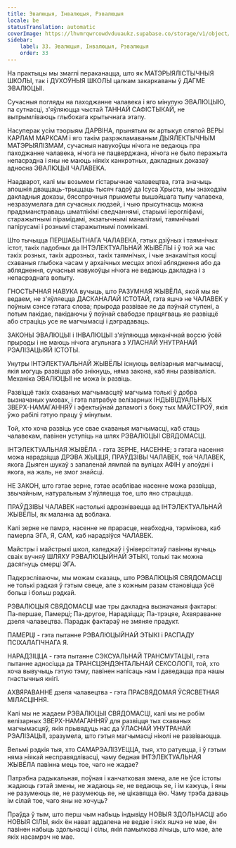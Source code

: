 ```yaml
---
title: Эвалюцыя, Інвалюцыя, Рэвалюцыя
locale: be
statusTranslation: automatic
coverImage: https://lhvmrqwrcowdvduuaukz.supabase.co/storage/v1/object/public/strapi-uploads/small_cover-educacion-fundamental.webp-2d51a7828a2b1309555be27f7e2a61a0.webp
sidebar:
    label: 33. Эвалюцыя, Інвалюцыя, Рэвалюцыя
    order: 33
---
```

На практыцы мы змаглі пераканацца, што як МАТЭРЫЯЛІСТЫЧНЫЯ ШКОЛЫ, так і ДУХОЎНЫЯ ШКОЛЫ цалкам закаркаваны ў ДАГМЕ ЭВАЛЮЦЫІ.

Сучасныя погляды на паходжанне чалавека і яго мінулую ЭВАЛЮЦЫЮ, па сутнасці, з'яўляюцца чыстай ТАННАЙ САФІСТЫКАЙ, не вытрымліваюць глыбокага крытычнага этапу.

Насуперак усім тэорыям ДАРВІНА, прынятым як артыкул сляпой ВЕРЫ КАРЛАМ МАРКСАМ і яго такім разрэкламаваным ДЫЯЛЕКТЫЧНЫМ МАТЭРЫЯЛІЗМАМ, сучасныя навукоўцы нічога не ведаюць пра паходжанне чалавека, нічога не пацверджана, нічога не было перажыта непасрэдна і яны не маюць ніякіх канкрэтных, дакладных доказаў адносна ЭВАЛЮЦЫІ ЧАЛАВЕКА.

Наадварот, калі мы возьмем гістарычнае чалавецтва, гэта значыць апошнія дваццаць-трыццаць тысяч гадоў да Ісуса Хрыста, мы знаходзім дакладныя доказы, бясспрэчныя прыкметы вышэйшага тыпу чалавека, незразумелага для сучасных людзей, і чыю прысутнасць можна прадэманстраваць шматлікімі сведчаннямі, старымі іерогліфамі, старажытнымі пірамідамі, экзатычнымі маналітамі, таямнічымі папірусамі і рознымі старажытнымі помнікамі.

Што тычыцца ПЕРШАБЫТНАГА ЧАЛАВЕКА, гэтых дзіўных і таямнічых істот, такіх падобных да ІНТЭЛЕКТУАЛЬНАЙ ЖЫВЁЛЫ і ў той жа час такіх розных, такіх адрозных, такіх таямнічых, і чые знакамітыя косці схаваныя глыбока часам у архаічных месцах эпохі абляднення або да абляднення, сучасныя навукоўцы нічога не ведаюць дакладна і з непасрэднага вопыту.

ГНОСТЫЧНАЯ НАВУКА вучыць, што РАЗУМНАЯ ЖЫВЁЛА, якой мы яе ведаем, не з'яўляецца ДАСКАНАЛАЙ ІСТОТАЙ, гэта яшчэ не ЧАЛАВЕК у поўным сэнсе гэтага слова; прырода развівае яе да пэўнай ступені, а потым пакідае, пакідаючы ў поўнай свабодзе працягваць яе развіццё або страціць усе яе магчымасці і дэградаваць.

ЗАКОНЫ ЭВАЛЮЦЫІ і ІНВАЛЮЦЫІ з'яўляюцца механічнай воссю ўсёй прыроды і не маюць нічога агульнага з УЛАСНАЙ УНУТРАНАЙ РЭАЛІЗАЦЫЯЙ ІСТОТЫ.

Унутры ІНТЭЛЕКТУАЛЬНАЙ ЖЫВЁЛЫ існуюць велізарныя магчымасці, якія могуць развіцца або знікнуць, няма закона, каб яны развіваліся. Механіка ЭВАЛЮЦЫІ не можа іх развіць.

Развіццё такіх схаваных магчымасцяў магчыма толькі ў добра вызначаных умовах, і гэта патрабуе велізарных ІНДЫВІДУАЛЬНЫХ ЗВЕРХ-НАМАГАННЯЎ і эфектыўнай дапамогі з боку тых МАЙСТРОЎ, якія ўжо рабілі гэтую працу ў мінулым.

Той, хто хоча развіць усе свае схаваныя магчымасці, каб стаць чалавекам, павінен уступіць на шлях РЭВАЛЮЦЫІ СВЯДОМАСЦІ.

ІНТЭЛЕКТУАЛЬНАЯ ЖЫВЁЛА - гэта ЗЕРНЕ, НАСЕННЕ; з гэтага насення можа нарадзіцца ДРЭВА ЖЫЦЦЯ, ПРАЎДЗІВЫ ЧАЛАВЕК, той ЧАЛАВЕК, якога Дыяген шукаў з запаленай лямпай па вуліцах АФІН у апоўдні і якога, на жаль, не змог знайсці.

НЕ ЗАКОН, што гэтае зерне, гэтае асаблівае насенне можа развіцца, звычайным, натуральным з'яўляецца тое, што яно страціцца.

ПРАЎДЗІВЫ ЧАЛАВЕК настолькі адрозніваецца ад ІНТЭЛЕКТУАЛЬНАЙ ЖЫВЁЛЫ, як маланка ад воблака.

Калі зерне не памрэ, насенне не прарасце, неабходна, тэрмінова, каб памерла ЭГА, Я, САМ, каб нарадзіўся ЧАЛАВЕК.

Майстры і майстрыхі школ, каледжаў і ўніверсітэтаў павінны вучыць сваіх вучняў ШЛЯХУ РЭВАЛЮЦЫЙНАЙ ЭТЫКІ, толькі так можна дасягнуць смерці ЭГА.

Падкрэсліваючы, мы можам сказаць, што РЭВАЛЮЦЫЯ СВЯДОМАСЦІ не толькі рэдкая ў гэтым свеце, але з кожным разам становіцца ўсё больш і больш рэдкай.

РЭВАЛЮЦЫЯ СВЯДОМАСЦІ мае тры дакладна вызначаныя фактары: Па-першае, Памерці; Па-другое, Нарадзіцца; Па-трэцяе, Ахвяраванне дзеля чалавецтва. Парадак фактараў не змяняе прадукт.

ПАМЕРЦІ - гэта пытанне РЭВАЛЮЦЫЙНАЙ ЭТЫКІ і РАСПАДУ ПСІХАЛАГІЧНАГА Я.

НАРАДЗІЦЦА - гэта пытанне СЭКСУАЛЬНАЙ ТРАНСМУТАЦЫІ, гэта пытанне адносіцца да ТРАНСЦЭНДЭНТАЛЬНАЙ СЕКСОЛОГІІ, той, хто хоча вывучыць гэтую тэму, павінен напісаць нам і даведацца пра нашы гнастычныя кнігі.

АХВЯРАВАННЕ дзеля чалавецтва - гэта ПРАСВЯДОМАЯ ЎСЯСВЕТНАЯ МІЛАСЦІННЯ.

Калі мы не жадаем РЭВАЛЮЦЫІ СВЯДОМАСЦІ, калі мы не робім велізарных ЗВЕРХ-НАМАГАННЯЎ для развіцця тых схаваных магчымасцяў, якія прывядуць нас да ЎЛАСНАЙ УНУТРАНАЙ РЭАЛІЗАЦЫІ, зразумела, што гэтыя магчымасці ніколі не развіваюцца.

Вельмі рэдкія тыя, хто САМАРЭАЛІЗУЕЦЦА, тыя, хто ратуецца, і ў гэтым няма ніякай несправядлівасці, чаму бедная ІНТЭЛЕКТУАЛЬНАЯ ЖЫВЁЛА павінна мець тое, чаго не жадае?

Патрэбна радыкальная, поўная і канчатковая змена, але не ўсе істоты жадаюць гэтай змены, не жадаюць яе, не ведаюць яе, і ім кажуць, і яны не разумеюць яе, не разумеюць яе, не цікавяцца ёю. Чаму трэба даваць ім сілай тое, чаго яны не хочуць?

Праўда ў тым, што перш чым набыць індывіду НОВЫЯ ЗДОЛЬНАСЦІ або НОВЫЯ СІЛЫ, якіх ён нават аддалена не ведае і якіх яшчэ не мае, ён павінен набыць здольнасці і сілы, якія памылкова лічыць, што мае, але якіх насамрэч не мае.

